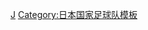 {{National squad
 | name      = 2005年洲際國家盃日本參賽名單
 | bg        = #0000DD
 | fg        = white
 | country   = 日本
 | flag      = Japan
 | comp link = 2005年洲際國家盃
 | comp      = 2005年洲際國家盃
 | p1          = [[楢崎正剛]]
 | p2          = [[田中誠]]
 | p3          = [[茶野隆行]]
 | p4          = [[遠藤保仁]]
 | p5          = [[宮本恒靖]][[File:Captain sports.svg|10px]]
 | p6          = [[中田浩二 (运动员)|中田浩二]]
 | p7          = [[中田英壽]] 
 | p8          = [[小笠原滿男]]
 | p9          = [[玉田圭司]]
 | p10         = [[中村俊輔]]
 | p11         = [[鈴木隆行]]
 | p12         = [[土肥洋一]]
 | p13         = [[柳澤敦]]
 | p14         = [[三都主]]
 | p15         = [[福西崇史]]
 | p16         = [[大黑将志|大黑將志]]
 | p17         = [[三浦淳宏]]
 | p18         = [[稻本润一|稲本潤一]]
 | p19         = [[本山雅志]]
 | p20         = [[坪井慶介]]
 | p21         = [[加地亮]]
 | p22         = [[茂庭照幸]]
 | p23         = [[川口能活]]
 | coach       = [[济科|薛高]]
}}<noinclude>
[[Category:2005年洲際國家盃參賽名單模板|J]]
[[Category:日本国家足球队模板]]<noinclude>

</noinclude>